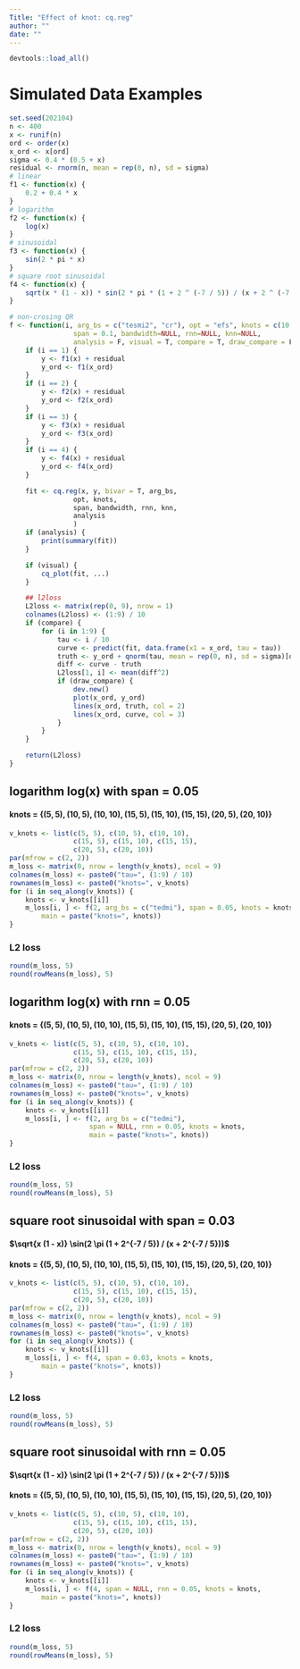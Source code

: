 ```yaml
---
Title: "Effect of knot: cq.reg"
author: ""
date: ""
---
```


```r
devtools::load_all()
```

# Simulated Data Examples
```r
set.seed(202104)
n <- 400
x <- runif(n)
ord <- order(x)
x_ord <- x[ord]
sigma <- 0.4 * (0.5 + x)
residual <- rnorm(n, mean = rep(0, n), sd = sigma)
# linear
f1 <- function(x) {
    0.2 + 0.4 * x
}
# logarithm
f2 <- function(x) {
    log(x)
}
# sinusoidal
f3 <- function(x) {
    sin(2 * pi * x)
}
# square root sinusoidal
f4 <- function(x) {
    sqrt(x * (1 - x)) * sin(2 * pi * (1 + 2 ^ (-7 / 5)) / (x + 2 ^ (-7 / 5)))
}

# non-crosing QR
f <- function(i, arg_bs = c("tesmi2", "cr"), opt = "efs", knots = c(10, 10),
                span = 0.1, bandwidth=NULL, rnn=NULL, knn=NULL,
                analysis = F, visual = T, compare = T, draw_compare = F, ...) {
    if (i == 1) {
        y <- f1(x) + residual
        y_ord <- f1(x_ord)
    }
    if (i == 2) {
        y <- f2(x) + residual
        y_ord <- f2(x_ord)
    }
    if (i == 3) {
        y <- f3(x) + residual
        y_ord <- f3(x_ord)
    }
    if (i == 4) {
        y <- f4(x) + residual
        y_ord <- f4(x_ord)
    }

    fit <- cq.reg(x, y, bivar = T, arg_bs,
                opt, knots,
                span, bandwidth, rnn, knn,
                analysis
                )
    if (analysis) {
        print(summary(fit))
    }

    if (visual) {
        cq_plot(fit, ...)
    }

    ## l2loss
    L2loss <- matrix(rep(0, 9), nrow = 1)
    colnames(L2loss) <- (1:9) / 10
    if (compare) {
        for (i in 1:9) {
            tau <- i / 10
            curve <- predict(fit, data.frame(x1 = x_ord, tau = tau))
            truth <- y_ord + qnorm(tau, mean = rep(0, n), sd = sigma)[ord]
            diff <- curve - truth
            L2loss[1, i] <- mean(diff^2)
            if (draw_compare) {
                dev.new()
                plot(x_ord, y_ord)
                lines(x_ord, truth, col = 2)
                lines(x_ord, curve, col = 3)
            }
        }
    }

    return(L2loss)
}
```

## logarithm log(x) with span = 0.05
#### knots = $\{(5, 5), (10, 5), (10, 10), (15, 5), (15, 10), (15, 15), (20, 5), (20, 10)\}$
```r
v_knots <- list(c(5, 5), c(10, 5), c(10, 10),
                c(15, 5), c(15, 10), c(15, 15),
                c(20, 5), c(20, 10))
par(mfrow = c(2, 2))
m_loss <- matrix(0, nrow = length(v_knots), ncol = 9)
colnames(m_loss) <- paste0("tau=", (1:9) / 10)
rownames(m_loss) <- paste0("knots=", v_knots)
for (i in seq_along(v_knots)) {
    knots <- v_knots[[i]]
    m_loss[i, ] <- f(2, arg_bs = c("tedmi"), span = 0.05, knots = knots,
        main = paste("knots=", knots))
}
```

### L2 loss
```r
round(m_loss, 5)
round(rowMeans(m_loss), 5)
```

## logarithm log(x) with rnn = 0.05
#### knots = $\{(5, 5), (10, 5), (10, 10), (15, 5), (15, 10), (15, 15), (20, 5), (20, 10)\}$
```r
v_knots <- list(c(5, 5), c(10, 5), c(10, 10),
                c(15, 5), c(15, 10), c(15, 15),
                c(20, 5), c(20, 10))
par(mfrow = c(2, 2))
m_loss <- matrix(0, nrow = length(v_knots), ncol = 9)
colnames(m_loss) <- paste0("tau=", (1:9) / 10)
rownames(m_loss) <- paste0("knots=", v_knots)
for (i in seq_along(v_knots)) {
    knots <- v_knots[[i]]
    m_loss[i, ] <- f(2, arg_bs = c("tedmi"),
                    span = NULL, rnn = 0.05, knots = knots,
                    main = paste("knots=", knots))
}
```

### L2 loss
```r
round(m_loss, 5)
round(rowMeans(m_loss), 5)
```





## square root sinusoidal with span = 0.03
#### $\sqrt{x (1 - x)}  \sin(2  \pi  (1 + 2^{-7 / 5}) / (x + 2^{-7 / 5}))$
#### knots = $\{(5, 5), (10, 5), (10, 10), (15, 5), (15, 10), (15, 15), (20, 5), (20, 10)\}$
```r
v_knots <- list(c(5, 5), c(10, 5), c(10, 10),
                c(15, 5), c(15, 10), c(15, 15),
                c(20, 5), c(20, 10))
par(mfrow = c(2, 2))
m_loss <- matrix(0, nrow = length(v_knots), ncol = 9)
colnames(m_loss) <- paste0("tau=", (1:9) / 10)
rownames(m_loss) <- paste0("knots=", v_knots)
for (i in seq_along(v_knots)) {
    knots <- v_knots[[i]]
    m_loss[i, ] <- f(4, span = 0.03, knots = knots,
        main = paste("knots=", knots))
}
```

### L2 loss
```r
round(m_loss, 5)
round(rowMeans(m_loss), 5)
```


## square root sinusoidal with rnn = 0.05
#### $\sqrt{x (1 - x)}  \sin(2  \pi  (1 + 2^{-7 / 5}) / (x + 2^{-7 / 5}))$
#### knots = $\{(5, 5), (10, 5), (10, 10), (15, 5), (15, 10), (15, 15), (20, 5), (20, 10)\}$
```r
v_knots <- list(c(5, 5), c(10, 5), c(10, 10),
                c(15, 5), c(15, 10), c(15, 15),
                c(20, 5), c(20, 10))
par(mfrow = c(2, 2))
m_loss <- matrix(0, nrow = length(v_knots), ncol = 9)
colnames(m_loss) <- paste0("tau=", (1:9) / 10)
rownames(m_loss) <- paste0("knots=", v_knots)
for (i in seq_along(v_knots)) {
    knots <- v_knots[[i]]
    m_loss[i, ] <- f(4, span = NULL, rnn = 0.05, knots = knots,
        main = paste("knots=", knots))
}
```

### L2 loss
```r
round(m_loss, 5)
round(rowMeans(m_loss), 5)
```
